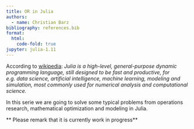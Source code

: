 ```yaml
---
title: OR in Julia
authors:
  - name: Christian Barz
bibliography: references.bib
format:
  html:
    code-fold: true
jupyter: julia-1.11
---
```


According to [wikipedia](https://en.wikipedia.org/wiki/Julia_(programming_language)): *Julia is a high-level, general-purpose dynamic programming language, still designed to be fast and productive, for e.g. data science, artificial intelligence, machine learning, modeling and simulation, most commonly used for numerical analysis and computational science.*

In this serie we are going to solve some typical problems from operations research, mathematical optimization and modeling in Julia.

** Please remark that it is currently work in progress**
